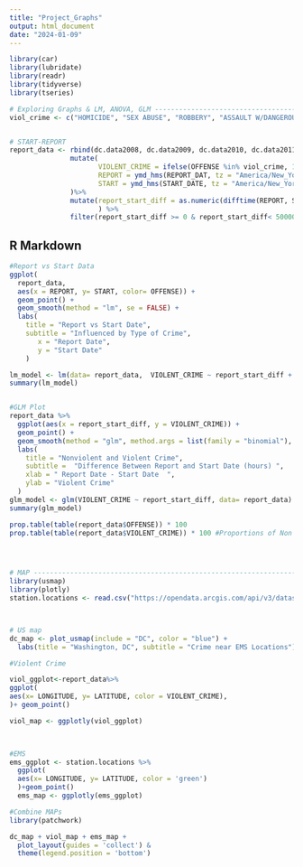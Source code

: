 ---
title: "Project_Graphs"
output: html_document
date: "2024-01-09"
---

```{r}
library(car)
library(lubridate)
library(readr)
library(tidyverse)
library(tseries)

# Exploring Graphs & LM, ANOVA, GLM ------------------------------------------------------------
viol_crime <- c("HOMICIDE", "SEX ABUSE", "ROBBERY", "ASSAULT W/DANGEROUS WEAPON")


# START-REPORT
report_data <- rbind(dc.data2008, dc.data2009, dc.data2010, dc.data2011, dc.data2012, dc.data2013, dc.data2014, dc.data2015, dc.data2016, dc.data2017, dc.data2018, dc.data2019, dc.data2020, dc.data2021, dc.data2022, dc.data2023)%>%
               mutate(
                      VIOLENT_CRIME = ifelse(OFFENSE %in% viol_crime, 1, 0),
                      REPORT = ymd_hms(REPORT_DAT, tz = "America/New_York"),
                      START = ymd_hms(START_DATE, tz = "America/New_York")
               )%>%
               mutate(report_start_diff = as.numeric(difftime(REPORT, START, units = "hours")),
                      ) %>%
               filter(report_start_diff >= 0 & report_start_diff< 50000) #filter outliers
```

## R Markdown


```{r}
#Report vs Start Data
ggplot(
  report_data, 
  aes(x = REPORT, y= START, color= OFFENSE)) +
  geom_point() +
  geom_smooth(method = "lm", se = FALSE) +
  labs(
    title = "Report vs Start Date",
    subtitle = "Influenced by Type of Crime",
       x = "Report Date",
       y = "Start Date"
    )

lm_model <- lm(data= report_data,  VIOLENT_CRIME ~ report_start_diff + OFFENSE + SHIFT+ METHOD)
summary(lm_model)


#GLM Plot
report_data %>%
  ggplot(aes(x = report_start_diff, y = VIOLENT_CRIME)) +
  geom_point() +
  geom_smooth(method = "glm", method.args = list(family = "binomial"), se = FALSE) +
  labs(
    title = "Nonviolent and Violent Crime",
    subtitle =  "Difference Between Report and Start Date (hours) ",
    xlab = " Report Date - Start Date  ",
    ylab = "Violent Crime"
  )
glm_model <- glm(VIOLENT_CRIME ~ report_start_diff, data= report_data)
summary(glm_model)

prop.table(table(report_data$OFFENSE)) * 100
prop.table(table(report_data$VIOLENT_CRIME)) * 100 #Proportions of Non vs Violent Crime are not equivalent Nonviolent = 84.16% & Violent =15.84%





```





```{r}

# MAP ---------------------------------------------------------------------
library(usmap)
library(plotly)
station.locations <- read.csv("https://opendata.arcgis.com/api/v3/datasets/05d048a0aa4845c6a0912f3a9f216992_6/downloads/data?format=csv&spatialRefId=4326&where=1%3D1", stringsAsFactors = FALSE)



# US map 
dc_map <- plot_usmap(include = "DC", color = "blue") +
  labs(title = "Washington, DC", subtitle = "Crime near EMS Locations")

#Violent Crime

viol_ggplot<-report_data%>%
ggplot(
aes(x= LONGITUDE, y= LATITUDE, color = VIOLENT_CRIME),
)+ geom_point()

viol_map <- ggplotly(viol_ggplot)
 


#EMS
ems_ggplot <- station.locations %>% 
  ggplot(
  aes(x= LONGITUDE, y= LATITUDE, color = 'green')
  )+geom_point()
  ems_map <- ggplotly(ems_ggplot)

#Combine MAPs
library(patchwork)

dc_map + viol_map + ems_map +
  plot_layout(guides = 'collect') &
  theme(legend.position = 'bottom')


```





